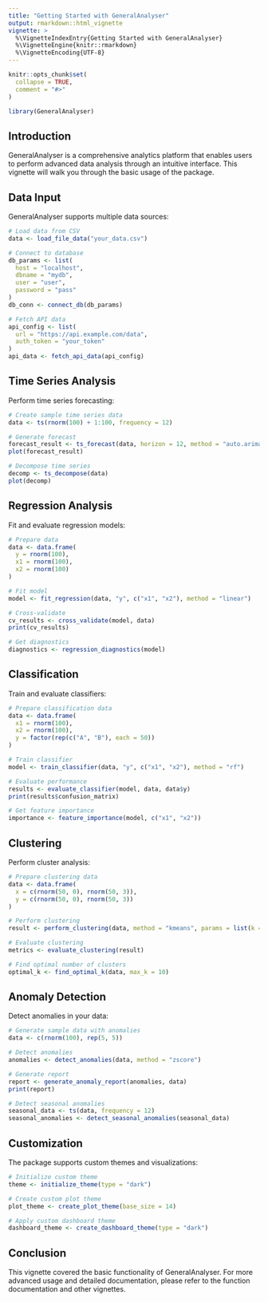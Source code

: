 ```yaml
---
title: "Getting Started with GeneralAnalyser"
output: rmarkdown::html_vignette
vignette: >
  %\VignetteIndexEntry{Getting Started with GeneralAnalyser}
  %\VignetteEngine{knitr::rmarkdown}
  %\VignetteEncoding{UTF-8}
---
```


```r
knitr::opts_chunk$set(
  collapse = TRUE,
  comment = "#>"
)
```

```r
library(GeneralAnalyser)
```

## Introduction

GeneralAnalyser is a comprehensive analytics platform that enables users to perform advanced data analysis through an intuitive interface. This vignette will walk you through the basic usage of the package.

## Data Input

GeneralAnalyser supports multiple data sources:

```r
# Load data from CSV
data <- load_file_data("your_data.csv")

# Connect to database
db_params <- list(
  host = "localhost",
  dbname = "mydb",
  user = "user",
  password = "pass"
)
db_conn <- connect_db(db_params)

# Fetch API data
api_config <- list(
  url = "https://api.example.com/data",
  auth_token = "your_token"
)
api_data <- fetch_api_data(api_config)
```

## Time Series Analysis

Perform time series forecasting:

```r
# Create sample time series data
data <- ts(rnorm(100) + 1:100, frequency = 12)

# Generate forecast
forecast_result <- ts_forecast(data, horizon = 12, method = "auto.arima")
plot(forecast_result)

# Decompose time series
decomp <- ts_decompose(data)
plot(decomp)
```

## Regression Analysis

Fit and evaluate regression models:

```r
# Prepare data
data <- data.frame(
  y = rnorm(100),
  x1 = rnorm(100),
  x2 = rnorm(100)
)

# Fit model
model <- fit_regression(data, "y", c("x1", "x2"), method = "linear")

# Cross-validate
cv_results <- cross_validate(model, data)
print(cv_results)

# Get diagnostics
diagnostics <- regression_diagnostics(model)
```

## Classification

Train and evaluate classifiers:

```r
# Prepare classification data
data <- data.frame(
  x1 = rnorm(100),
  x2 = rnorm(100),
  y = factor(rep(c("A", "B"), each = 50))
)

# Train classifier
model <- train_classifier(data, "y", c("x1", "x2"), method = "rf")

# Evaluate performance
results <- evaluate_classifier(model, data, data$y)
print(results$confusion_matrix)

# Get feature importance
importance <- feature_importance(model, c("x1", "x2"))
```

## Clustering

Perform cluster analysis:

```r
# Prepare clustering data
data <- data.frame(
  x = c(rnorm(50, 0), rnorm(50, 3)),
  y = c(rnorm(50, 0), rnorm(50, 3))
)

# Perform clustering
result <- perform_clustering(data, method = "kmeans", params = list(k = 2))

# Evaluate clustering
metrics <- evaluate_clustering(result)

# Find optimal number of clusters
optimal_k <- find_optimal_k(data, max_k = 10)
```

## Anomaly Detection

Detect anomalies in your data:

```r
# Generate sample data with anomalies
data <- c(rnorm(100), rep(5, 5))

# Detect anomalies
anomalies <- detect_anomalies(data, method = "zscore")

# Generate report
report <- generate_anomaly_report(anomalies, data)
print(report)

# Detect seasonal anomalies
seasonal_data <- ts(data, frequency = 12)
seasonal_anomalies <- detect_seasonal_anomalies(seasonal_data)
```

## Customization

The package supports custom themes and visualizations:

```r
# Initialize custom theme
theme <- initialize_theme(type = "dark")

# Create custom plot theme
plot_theme <- create_plot_theme(base_size = 14)

# Apply custom dashboard theme
dashboard_theme <- create_dashboard_theme(type = "dark")
```

## Conclusion

This vignette covered the basic functionality of GeneralAnalyser. For more advanced usage and detailed documentation, please refer to the function documentation and other vignettes.